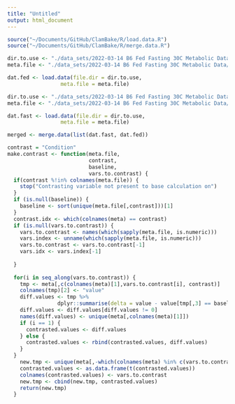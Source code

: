 ```yaml
---
title: "Untitled"
output: html_document
---
```


```r
source("~/Documents/GitHub/ClamBake/R/load.data.R")
source("~/Documents/GitHub/ClamBake/R/merge.data.R")

dir.to.use <- "./data_sets/2022-03-14 B6 Fed Fasting 30C Metabolic Data/cage_data/2022-03-14 D1 Feed"
meta.file <- "./data_sets/2022-03-14 B6 Fed Fasting 30C Metabolic Data/feed.meta.csv"

dat.fed <- load.data(file.dir = dir.to.use,
                 meta.file = meta.file)

dir.to.use <- "./data_sets/2022-03-14 B6 Fed Fasting 30C Metabolic Data/cage_data/2022-03-15 D2 Fasting"
meta.file <- "./data_sets/2022-03-14 B6 Fed Fasting 30C Metabolic Data/fast.meta.csv"

dat.fast <- load.data(file.dir = dir.to.use,
                 meta.file = meta.file)

merged <- merge.data(list(dat.fast, dat.fed))

contrast = "Condition"
make.contrast <- function(meta.file, 
                          contrast, 
                          baseline,
                          vars.to.contrast) {
  if(contrast %!in% colnames(meta.file)) {
    stop("Contrasting variable not present to base calculation on")
  }
  if (is.null(baseline)) {
    baseline <- sort(unique(meta.file[,contrast]))[1]
  }
  contrast.idx <- which(colnames(meta) == contrast)
  if (is.null(vars.to.contrast)) {
    vars.to.contrast <- names(which(sapply(meta.file, is.numeric)))
    vars.index <- unname(which(sapply(meta.file, is.numeric)))
    vars.to.contrast <- vars.to.contrast[-1]
    vars.idx <- vars.index[-1]
    
  }
  
  for(i in seq_along(vars.to.contrast)) {
    tmp <- meta[,c(colnames(meta)[1],vars.to.contrast[i], contrast)] 
    colnames(tmp)[2] <- "value"
    diff.values <- tmp %>%
                dplyr::summarise(delta = value - value[tmp[,3] == baseline])
    diff.values <- diff.values[diff.values != 0]
    names(diff.values) <- unique(meta[,colnames(meta)[1]])
    if (i == 1) {
      contrasted.values <- diff.values
    } else {
      contrasted.values <- rbind(contrasted.values, diff.values)
    }
  }
    new.tmp <- unique(meta[,-which(colnames(meta) %in% c(vars.to.contrast, contrast))])
    contrasted.values <- as.data.frame(t(contrasted.values))
    colnames(contrasted.values) <- vars.to.contrast
    new.tmp <- cbind(new.tmp, contrasted.values)
    return(new.tmp)
  }
    

  

```

